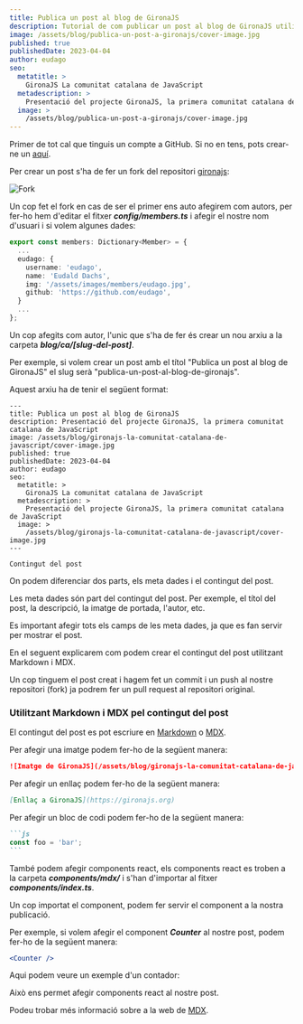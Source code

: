 ```yaml
---
title: Publica un post al blog de GironaJS
description: Tutorial de com publicar un post al blog de GironaJS utilitzant markdown i react (mdx)
image: /assets/blog/publica-un-post-a-gironajs/cover-image.jpg
published: true
publishedDate: 2023-04-04
author: eudago
seo:
  metatitle: >
    GironaJS La comunitat catalana de JavaScript
  metadescription: >
    Presentació del projecte GironaJS, la primera comunitat catalana de JavaScript
  image: >
    /assets/blog/publica-un-post-a-gironajs/cover-image.jpg
---
```



Primer de tot cal que tinguis un compte a GitHub. Si no en tens, pots crear-ne un [aquí](https://github.com).

Per crear un post s'ha de fer un fork del repositori [gironajs](https://github.com/gironajs/gironajs.com):

![Fork](/assets/blog/publica-un-post-a-gironajs/github-fork.png)


Un cop fet el fork en cas de ser el primer ens auto afegirem com autors, per fer-ho hem d'editar el fitxer ***config/members.ts*** i afegir el nostre nom d'usuari i si volem algunes dades: 

```ts:config/members.ts
export const members: Dictionary<Member> = {
  ...
  eudago: {
    username: 'eudago',
    name: 'Eudald Dachs', 
    img: '/assets/images/members/eudago.jpg',
    github: 'https://github.com/eudago',
  }
  ...
};
```

Un cop afegits com autor, l'unic que s'ha de fer és crear un nou arxiu a la carpeta ***blog/ca/[slug-del-post]***.

Per exemple, si volem crear un post amb el títol "Publica un post al blog de GironaJS" el slug serà "publica-un-post-al-blog-de-gironajs".

Aquest arxiu ha de tenir el següent format:

```markdown:blog/ca/publica-un-post-al-blog-de-gironajs.mdx
---
title: Publica un post al blog de GironaJS
description: Presentació del projecte GironaJS, la primera comunitat catalana de JavaScript
image: /assets/blog/gironajs-la-comunitat-catalana-de-javascript/cover-image.jpg
published: true
publishedDate: 2023-04-04
author: eudago
seo:
  metatitle: >
    GironaJS La comunitat catalana de JavaScript
  metadescription: >
    Presentació del projecte GironaJS, la primera comunitat catalana de JavaScript
  image: >
    /assets/blog/gironajs-la-comunitat-catalana-de-javascript/cover-image.jpg
---

Contingut del post
```

On podem diferenciar dos parts, els meta dades i el contingut del post.

Les meta dades són part del contingut del post. Per exemple, el títol del post, la descripció, la imatge de portada, l'autor, etc.

Es important afegir tots els camps de les meta dades, ja que es fan servir per mostrar el post.

En el seguent explicarem com podem crear el contingut del post utilitzant Markdown i MDX.

Un cop tinguem el post creat i hagem fet un commit i un push al nostre repositori (fork) ja podrem fer un pull request al repositori original.


### Utilitzant Markdown i MDX pel contingut del post

El contingut del post es pot escriure en [Markdown](https://www.markdownguide.org/basic-syntax/) o [MDX](https://mdxjs.com/).


Per afegir una imatge podem fer-ho de la següent manera:

```markdown
![Imatge de GironaJS](/assets/blog/gironajs-la-comunitat-catalana-de-javascript/cover-image.jpg)
```

Per afegir un enllaç podem fer-ho de la següent manera:

```markdown
[Enllaç a GironaJS](https://gironajs.org)
```

Per afegir un bloc de codi podem fer-ho de la següent manera:

````markdown
```js
const foo = 'bar';
```
````

També podem afegir components react, els components react es troben a la carpeta ***components/mdx/*** i s'han d'importar al fitxer ***components/index.ts***.

Un cop importat el component, podem fer servir el component a la nostra publicació.

Per exemple, si volem afegir el component ***Counter*** al nostre post, podem fer-ho de la següent manera:

```jsx
<Counter />
```

Aqui podem veure un exemple d'un contador:

<Counter />

Això ens permet afegir components react al nostre post.

Podeu trobar més informació sobre a la web de [MDX](https://mdxjs.com/).